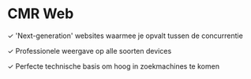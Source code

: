# CMR Web

&#10003; 'Next-generation' websites waarmee je opvalt tussen de concurrentie

&#10003; Professionele weergave op alle soorten devices

&#10003; Perfecte technische basis om hoog in zoekmachines te komen
